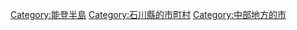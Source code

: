 {{Commonscat|Suzu, Ishikawa}}
{{Catmore}}

{{DEFAULTSORT:Suzu-shi}}
[[Category:能登半島|Category:能登半島]]
[[Category:石川縣的市町村|Category:石川縣的市町村]]
[[Category:中部地方的市|Category:中部地方的市]]